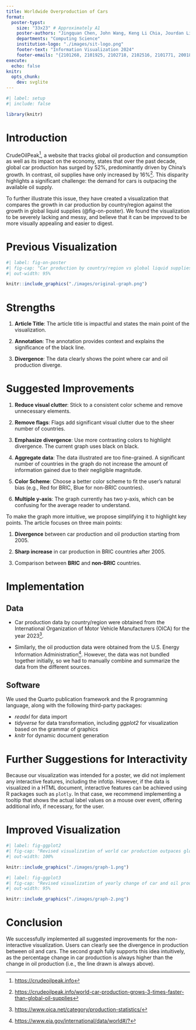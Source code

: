 ```yaml
---
title: Worldwide Overproduction of Cars
format:
  poster-typst: 
    size: "33x23" # Approximately A1
    poster-authors: "Jingquan Chen, John Wang, Keng Li Chia, Jourdan Lim, Perpetua Raj, Joey Tan"
    departments: "Computing Science"
    institution-logo: "./images/sit-logo.png"
    footer-text: "Information Visualization 2024"
    footer-emails: "{2101268, 2101925, 2102718, 2102516, 2101771, 2001885}"
execute:
  echo: false
knitr:
  opts_chunk:
    dev: svglite
---
```


```r
#| label: setup
#| include: false

library(knitr)
```

# Introduction

CrudeOilPeak[^1], a website that tracks global oil production and consumption as well as its impact on the economy, states that over the past decade, global car production has surged by 52%, predominantly driven by China's growth. In contrast, oil supplies have only increased by 16%[^2]. This disparity highlights a significant challenge: the demand for cars is outpacing the available oil supply. 

To further illustrate this issue, they have created a visualization that compares the growth in car production by country/region against the growth in global liquid supplies (@fig-on-poster). We found the visualization to be severely lacking and messy, and believe that it can be improved to be more visually appealing and easier to digest.

[^1]: <https://crudeoilpeak.info>

[^2]: <https://crudeoilpeak.info/world-car-production-grows-3-times-faster-than-global-oil-supplies>

# Previous Visualization

```r
#| label: fig-on-poster
#| fig-cap: "Car production by country/region vs global liquid supplies"
#| out-width: 95%

knitr::include_graphics("./images/original-graph.png")
```

# Strengths

1.    **Article Title**: The article title is impactful and states the main point of the visualization.

2.    **Annotation**: The annotation provides context and explains the significance of the black line.

3.    **Divergence**: The data clearly shows the point where car and oil production diverge.

# Suggested Improvements

1.    **Reduce visual clutter**: Stick to a consistent color scheme and remove unnecessary elements.

2.    **Remove flags**: Flags add significant visual clutter due to the sheer number of countries.

3.    **Emphasize divergence**: Use more contrasting colors to highlight divergence. The current graph uses black on black.

4.    **Aggregate data**: The data illustrated are too fine-grained. A significant number of countries in the graph do not increase the amount of information gained due to their negligible magnitude.

5.    **Color Scheme**: Choose a better color scheme to fit the user's natural bias (e.g., Red for BRIC, Blue for non-BRIC countries).

6.    **Multiple y-axis**: The graph currently has two y-axis, which can be confusing for the average reader to understand.

To make the graph more intuitive, we propose simplifying it to highlight key points. The article focuses on three main points:

1.    **Divergence** between car production and oil production starting from 2005.

2.    **Sharp increase** in car production in BRIC countries after 2005.

3.    Comparison between **BRIC** and **non-BRIC** countries.

# Implementation

## Data

-   Car production data by country/region were obtained from the International Organization of Motor Vehicle Manufacturers (OICA) for the year 2023[^3].

-   Similarly, the oil production data were obtained from the U.S. Energy Information Administration[^4]. However, the data was not bundled together initially, so we had to manually combine and summarize the data from the different sources.

[^3]: <https://www.oica.net/category/production-statistics/>

[^4]: <https://www.eia.gov/international/data/world#/?>

## Software

We used the Quarto publication framework and the R programming language, along with the following third-party packages:

-   *readxl* for data import
-   *tidyverse* for data transformation, including *ggplot2* for visualization based on the grammar of graphics
-   *knitr* for dynamic document generation

# Further Suggestions for Interactivity

Because our visualization was intended for a poster, we did not implement any interactive features, including the infotip. However, if the data is visualized in a HTML document, interactive features can be achieved using R packages such as `plotly`. In that case, we recommend implementing a tooltip that shows the actual label values on a mouse over event, offering additional info, if necessary, for the user. 

# Improved Visualization

```r
#| label: fig-ggplot2
#| fig-cap: "Revised visualization of world car production outpaces global oil supplies"
#| out-width: 100%

knitr::include_graphics("./images/graph-1.png")

```

```r
#| label: fig-ggplot3
#| fig-cap: "Revised visualization of yearly change of car and oil production"
#| out-width: 95%

knitr::include_graphics("./images/graph-2.png")

```

# Conclusion

We successfully implemented all suggested improvements for the non-interactive visualization. Users can clearly see the divergence in production between oil and cars. The second graph fully supports this idea intuitively, as the percentage change in car production is always higher than the change in oil production (i.e., the line drawn is always above).
